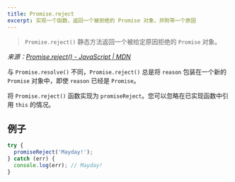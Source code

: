 ```yaml
---
title: Promise.reject
excerpt: 实现一个函数，返回一个被拒绝的 Promise 对象，并附带一个原因
---
```


> `Promise.reject()` 静态方法返回一个被给定原因拒绝的 `Promise` 对象。

*来源：[Promise.reject() - JavaScript | MDN](https://developer.mozilla.org/zh-CN/docs/Web/JavaScript/Reference/Global_Objects/Promise/reject)*

与 `Promise.resolve()` 不同，`Promise.reject()` 总是将 `reason` 包装在一个新的 `Promise` 对象中，即使 `reason` 已经是 `Promise`。

将 `Promise.reject()` 函数实现为 `promiseReject`。您可以忽略在已实现函数中引用 `this` 的情况。

## 例子

```js
try {
  promiseReject('Mayday!');
} catch (err) {
  console.log(err); // Mayday!
}
```
